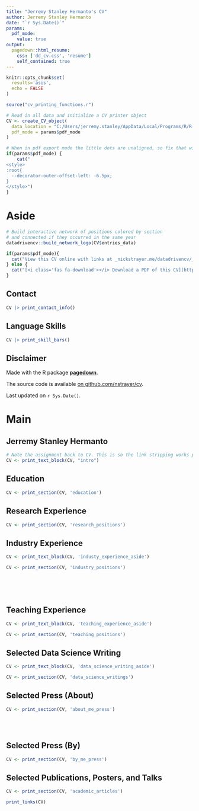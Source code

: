 ```yaml
---
title: "Jerremy Stanley Hermanto's CV"
author: Jerremy Stanley Hermanto
date: "`r Sys.Date()`"
params:
  pdf_mode:
    value: true
output:
  pagedown::html_resume:
    css: ['dd_cv.css', 'resume']
    self_contained: true
---
```


```r
knitr::opts_chunk$set(
  results='asis', 
  echo = FALSE
)

source("cv_printing_functions.r")

# Read in all data and initialize a CV printer object
CV <- create_CV_object(
  data_location = "C:/Users/jerremy.stanley/AppData/Local/Programs/R/R-4.3.2/library/datadrivencv/sample_data",  
  pdf_mode = params$pdf_mode
)

```


```r
# When in pdf export mode the little dots are unaligned, so fix that with some conditional CSS.
if(params$pdf_mode) {
    cat("
<style>
:root{
  --decorator-outer-offset-left: -6.5px;
}
</style>")
}
```


Aside
================================================================================

```r
# Build interactive network of positions colored by section
# and connected if they occurred in the same year
datadrivencv::build_network_logo(CV$entries_data)
```


```r
if(params$pdf_mode){
  cat("View this CV online with links at _nickstrayer.me/datadrivencv/_")
} else {
  cat("[<i class='fas fa-download'></i> Download a PDF of this CV](https://github.com/nstrayer/cv/raw/master/strayer_cv.pdf)")
}
```

Contact {#contact}
--------------------------------------------------------------------------------

```r
CV |> print_contact_info()
```



Language Skills {#skills}
--------------------------------------------------------------------------------

```r
CV |> print_skill_bars()
```



Disclaimer {#disclaimer}
--------------------------------------------------------------------------------

Made with the R package [**pagedown**](https://github.com/rstudio/pagedown). 

The source code is available [on github.com/nstrayer/cv](https://github.com/nstrayer/datadrivencv).

Last updated on `r Sys.Date()`.



Main
================================================================================

Jerremy Stanley Hermanto {#title}
--------------------------------------------------------------------------------

```r
# Note the assignment back to CV. This is so the link stripping works properly in PDF mode
CV <- print_text_block(CV, "intro") 
```



Education {data-icon=graduation-cap data-concise=true}
--------------------------------------------------------------------------------

```r
CV <- print_section(CV, 'education')
```



Research Experience {data-icon=laptop}
--------------------------------------------------------------------------------

```r
CV <- print_section(CV, 'research_positions')
```



Industry Experience {data-icon=suitcase}
--------------------------------------------------------------------------------

::: aside
```r
CV <- print_text_block(CV, 'industy_experience_aside')
```
:::

```r
CV <- print_section(CV, 'industry_positions')
```

<!-- These breaks just force a new page so section doesnt get cut off -->
<br>
<br>
<br>

Teaching Experience {data-icon=chalkboard-teacher}
--------------------------------------------------------------------------------

::: aside
```r
CV <- print_text_block(CV, 'teaching_experience_aside')
```
:::

```r
CV <- print_section(CV, 'teaching_positions')
```



Selected Data Science Writing {data-icon=chart-line}
--------------------------------------------------------------------------------

::: aside
```r
CV <- print_text_block(CV, 'data_science_writing_aside')
```
:::

```r
CV <- print_section(CV, 'data_science_writings')
```



Selected Press (About)  {data-icon=newspaper}
--------------------------------------------------------------------------------

```r
CV <- print_section(CV, 'about_me_press')
```


<br>
<br>


Selected Press (By)  {data-icon=newspaper}
--------------------------------------------------------------------------------

```r
CV <- print_section(CV, 'by_me_press')
```



Selected Publications, Posters, and Talks {data-icon=book}
--------------------------------------------------------------------------------

```r
CV <- print_section(CV, 'academic_articles')
```



```r
print_links(CV)
```

